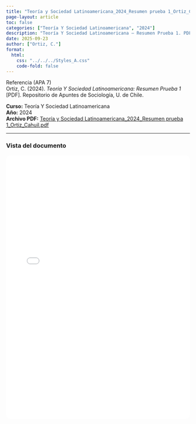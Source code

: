 ```yaml
---
title: "Teoría y Sociedad Latinoamericana_2024_Resumen prueba 1_Ortiz_Cahuil.pdf"
page-layout: article
toc: false
categories: ["Teoría Y Sociedad Latinoamericana", "2024"]
description: "Teoría Y Sociedad Latinoamericana — Resumen Prueba 1. PDF aportado por Ortiz Cahuil."
date: 2025-09-23
author: ["Ortiz, C."]
format:
  html:
    css: "../../../Styles_A.css"
    code-fold: false
---
```


::: {.page-surface}

~~~{=html}
<div class="box-apa">
  <div class="box-apa-head">
    <span class="box-apa-kicker">Referencia (APA 7)</span>
  </div>
  <div class="box-apa-body">
    Ortiz, C. (2024). <em>Teoría Y Sociedad Latinoamericana: Resumen Prueba 1</em> [PDF]. Repositorio de Apuntes de Sociología, U. de Chile.
  </div>
</div>
~~~

**Curso:** Teoría Y Sociedad Latinoamericana  
**Año:** 2024  
**Archivo PDF:** [Teoría y Sociedad Latinoamericana_2024_Resumen prueba 1_Ortiz_Cahuil.pdf](/resources/apuntes_Listos/Teor%C3%ADa%20y%20Sociedad%20Latinoamericana_2024_Resumen%20prueba%201_Ortiz_Cahuil.pdf)

---

### Vista del documento

<iframe src="/resources/apuntes_Listos/Teor%C3%ADa%20y%20Sociedad%20Latinoamericana_2024_Resumen%20prueba%201_Ortiz_Cahuil.pdf" width="100%" height="720" style="border:1px solid var(--borde); border-radius:12px;"></iframe>

:::
